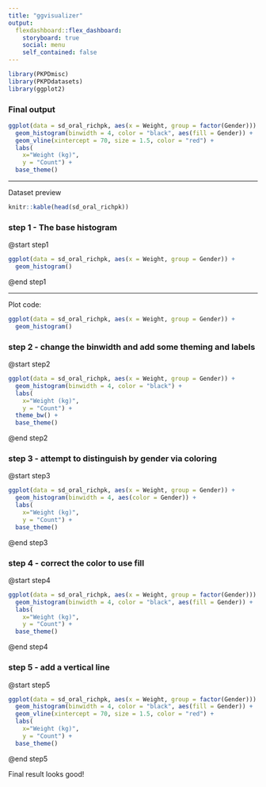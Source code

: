 ```yaml
---
title: "ggvisualizer"
output: 
  flexdashboard::flex_dashboard:
    storyboard: true
    social: menu
    self_contained: false
---
```


```r
library(PKPDmisc)
library(PKPDdatasets)
library(ggplot2)
```

### Final output

```r
ggplot(data = sd_oral_richpk, aes(x = Weight, group = factor(Gender))) + 
  geom_histogram(binwidth = 4, color = "black", aes(fill = Gender)) + 
  geom_vline(xintercept = 70, size = 1.5, color = "red") + 
  labs(
    x="Weight (kg)", 
    y = "Count") + 
  base_theme()
```

***

Dataset preview

```r
knitr::kable(head(sd_oral_richpk))
```

### step 1 - The base histogram

@start step1
```r
ggplot(data = sd_oral_richpk, aes(x = Weight, group = Gender)) + 
  geom_histogram()  
```
@end step1

***

Plot code:

```r
ggplot(data = sd_oral_richpk, aes(x = Weight, group = Gender)) + 
  geom_histogram()  
```

### step 2 - change the binwidth and add some theming and labels

@start step2
```r
ggplot(data = sd_oral_richpk, aes(x = Weight, group = Gender)) + 
  geom_histogram(binwidth = 4, color = "black") + 
  labs(
    x="Weight (kg)", 
    y = "Count") + 
  theme_bw() + 
  base_theme()
```
@end step2

### step 3 - attempt to distinguish by gender via coloring

@start step3
```r
ggplot(data = sd_oral_richpk, aes(x = Weight, group = Gender)) + 
  geom_histogram(binwidth = 4, aes(color = Gender)) + 
  labs(
    x="Weight (kg)", 
    y = "Count") + 
  base_theme()
```
@end step3

### step 4 - correct the color to use fill

@start step4
```r
ggplot(data = sd_oral_richpk, aes(x = Weight, group = factor(Gender))) + 
  geom_histogram(binwidth = 4, color = "black", aes(fill = Gender)) + 
  labs(
    x="Weight (kg)", 
    y = "Count") + 
  base_theme()
```
@end step4

### step 5 - add a vertical line

@start step5
```r
ggplot(data = sd_oral_richpk, aes(x = Weight, group = factor(Gender))) + 
  geom_histogram(binwidth = 4, color = "black", aes(fill = Gender)) + 
  geom_vline(xintercept = 70, size = 1.5, color = "red") + 
  labs(
    x="Weight (kg)", 
    y = "Count") + 
  base_theme()
```
@end step5

Final result looks good!